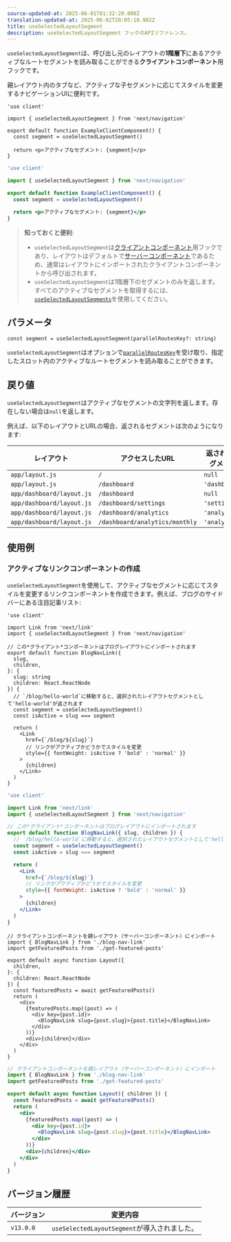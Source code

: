 ```yaml
---
source-updated-at: 2025-06-01T01:32:20.000Z
translation-updated-at: 2025-06-02T20:05:10.982Z
title: useSelectedLayoutSegment
description: useSelectedLayoutSegment フックのAPIリファレンス。
---
```


`useSelectedLayoutSegment`は、呼び出し元のレイアウトの**1階層下**にあるアクティブなルートセグメントを読み取ることができる**クライアントコンポーネント**用フックです。

親レイアウト内のタブなど、アクティブな子セグメントに応じてスタイルを変更するナビゲーションUIに便利です。

```tsx filename="app/example-client-component.tsx" switcher
'use client'

import { useSelectedLayoutSegment } from 'next/navigation'

export default function ExampleClientComponent() {
  const segment = useSelectedLayoutSegment()

  return <p>アクティブなセグメント: {segment}</p>
}
```

```jsx filename="app/example-client-component.js" switcher
'use client'

import { useSelectedLayoutSegment } from 'next/navigation'

export default function ExampleClientComponent() {
  const segment = useSelectedLayoutSegment()

  return <p>アクティブなセグメント: {segment}</p>
}
```

> **知っておくと便利**:
>
> - `useSelectedLayoutSegment`は[クライアントコンポーネント](/docs/app/getting-started/server-and-client-components)用フックであり、レイアウトはデフォルトで[サーバーコンポーネント](/docs/app/getting-started/server-and-client-components)であるため、通常はレイアウトにインポートされたクライアントコンポーネントから呼び出されます。
> - `useSelectedLayoutSegment`は1階層下のセグメントのみを返します。すべてのアクティブなセグメントを取得するには、[`useSelectedLayoutSegments`](/docs/app/api-reference/functions/use-selected-layout-segments)を使用してください。

## パラメータ

```tsx
const segment = useSelectedLayoutSegment(parallelRoutesKey?: string)
```

`useSelectedLayoutSegment`はオプションで[`parallelRoutesKey`](/docs/app/api-reference/file-conventions/parallel-routes#with-useselectedlayoutsegments)を受け取り、指定したスロット内のアクティブなルートセグメントを読み取ることができます。

## 戻り値

`useSelectedLayoutSegment`はアクティブなセグメントの文字列を返します。存在しない場合は`null`を返します。

例えば、以下のレイアウトとURLの場合、返されるセグメントは次のようになります:

| レイアウト                 | アクセスしたURL               | 返されるセグメント |
| ------------------------- | ------------------------------ | ---------------- |
| `app/layout.js`           | `/`                            | `null`           |
| `app/layout.js`           | `/dashboard`                   | `'dashboard'`    |
| `app/dashboard/layout.js` | `/dashboard`                   | `null`           |
| `app/dashboard/layout.js` | `/dashboard/settings`          | `'settings'`     |
| `app/dashboard/layout.js` | `/dashboard/analytics`         | `'analytics'`    |
| `app/dashboard/layout.js` | `/dashboard/analytics/monthly` | `'analytics'`    |

## 使用例

### アクティブなリンクコンポーネントの作成

`useSelectedLayoutSegment`を使用して、アクティブなセグメントに応じてスタイルを変更するリンクコンポーネントを作成できます。例えば、ブログのサイドバーにある注目記事リスト:

```tsx filename="app/blog/blog-nav-link.tsx" switcher
'use client'

import Link from 'next/link'
import { useSelectedLayoutSegment } from 'next/navigation'

// この*クライアント*コンポーネントはブログレイアウトにインポートされます
export default function BlogNavLink({
  slug,
  children,
}: {
  slug: string
  children: React.ReactNode
}) {
  // `/blog/hello-world`に移動すると、選択されたレイアウトセグメントとして'hello-world'が返されます
  const segment = useSelectedLayoutSegment()
  const isActive = slug === segment

  return (
    <Link
      href={`/blog/${slug}`}
      // リンクがアクティブかどうかでスタイルを変更
      style={{ fontWeight: isActive ? 'bold' : 'normal' }}
    >
      {children}
    </Link>
  )
}
```

```jsx filename="app/blog/blog-nav-link.js" switcher
'use client'

import Link from 'next/link'
import { useSelectedLayoutSegment } from 'next/navigation'

// この*クライアント*コンポーネントはブログレイアウトにインポートされます
export default function BlogNavLink({ slug, children }) {
  // `/blog/hello-world`に移動すると、選択されたレイアウトセグメントとして'hello-world'が返されます
  const segment = useSelectedLayoutSegment()
  const isActive = slug === segment

  return (
    <Link
      href={`/blog/${slug}`}
      // リンクがアクティブかどうかでスタイルを変更
      style={{ fontWeight: isActive ? 'bold' : 'normal' }}
    >
      {children}
    </Link>
  )
}
```

```tsx filename="app/blog/layout.tsx" switcher
// クライアントコンポーネントを親レイアウト（サーバーコンポーネント）にインポート
import { BlogNavLink } from './blog-nav-link'
import getFeaturedPosts from './get-featured-posts'

export default async function Layout({
  children,
}: {
  children: React.ReactNode
}) {
  const featuredPosts = await getFeaturedPosts()
  return (
    <div>
      {featuredPosts.map((post) => (
        <div key={post.id}>
          <BlogNavLink slug={post.slug}>{post.title}</BlogNavLink>
        </div>
      ))}
      <div>{children}</div>
    </div>
  )
}
```

```jsx filename="app/blog/layout.js" switcher
// クライアントコンポーネントを親レイアウト（サーバーコンポーネント）にインポート
import { BlogNavLink } from './blog-nav-link'
import getFeaturedPosts from './get-featured-posts'

export default async function Layout({ children }) {
  const featuredPosts = await getFeaturedPosts()
  return (
    <div>
      {featuredPosts.map((post) => (
        <div key={post.id}>
          <BlogNavLink slug={post.slug}>{post.title}</BlogNavLink>
        </div>
      ))}
      <div>{children}</div>
    </div>
  )
}
```

## バージョン履歴

| バージョン   | 変更内容                                |
| --------- | -------------------------------------- |
| `v13.0.0` | `useSelectedLayoutSegment`が導入されました。 |